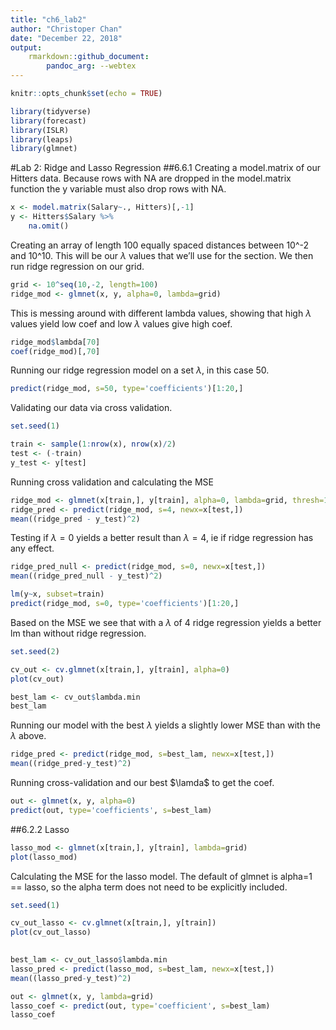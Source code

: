```yaml
---
title: "ch6_lab2"
author: "Christoper Chan"
date: "December 22, 2018"
output: 
    rmarkdown::github_document:
        pandoc_arg: --webtex
---
```


```r
knitr::opts_chunk$set(echo = TRUE)
```

```r
library(tidyverse)
library(forecast)
library(ISLR)
library(leaps)
library(glmnet)
```

#Lab 2: Ridge and Lasso Regression
##6.6.1
Creating a model.matrix of our Hitters data. Because rows with NA are dropped in the model.matrix function the y variable must also drop rows with NA.
```r
x <- model.matrix(Salary~., Hitters)[,-1]
y <- Hitters$Salary %>%
    na.omit()
```

Creating an array of length 100 equally spaced distances between 10^-2 and 10^10. This will be our $\lambda$ values that we'll use for the section. We then run ridge regression on our grid.
```r
grid <- 10^seq(10,-2, length=100)
ridge_mod <- glmnet(x, y, alpha=0, lambda=grid)
```

This is messing around with different lambda values, showing that high $\lambda$ values yield low coef and low $\lambda$ values give high coef.
```r
ridge_mod$lambda[70]
coef(ridge_mod)[,70]
```

Running our ridge regression model on a set $\lambda$, in this case 50.
```r
predict(ridge_mod, s=50, type='coefficients')[1:20,]
```

Validating our data via cross validation.
```r
set.seed(1)

train <- sample(1:nrow(x), nrow(x)/2)
test <- (-train)
y_test <- y[test]
```

Running cross validation and calculating the MSE
```r
ridge_mod <- glmnet(x[train,], y[train], alpha=0, lambda=grid, thresh=1e-12)
ridge_pred <- predict(ridge_mod, s=4, newx=x[test,])
mean((ridge_pred - y_test)^2)
```

Testing if $\lambda = 0$ yields a better result than $\lambda = 4$, ie if ridge regression has any effect. 
```r
ridge_pred_null <- predict(ridge_mod, s=0, newx=x[test,])
mean((ridge_pred_null - y_test)^2)

lm(y~x, subset=train)
predict(ridge_mod, s=0, type='coefficients')[1:20,]
```
Based on the MSE we see that with a $\lambda$ of 4 ridge regression yields a better lm than without ridge regression.


```r
set.seed(2)

cv_out <- cv.glmnet(x[train,], y[train], alpha=0)
plot(cv_out)

best_lam <- cv_out$lambda.min
best_lam
```

Running our model with the best $\lambda$ yields a slightly lower MSE than with the $\lambda$ above.
```r
ridge_pred <- predict(ridge_mod, s=best_lam, newx=x[test,])
mean((ridge_pred-y_test)^2)
```

Running cross-validation and our best $\lamda$ to get the coef.
```r
out <- glmnet(x, y, alpha=0)
predict(out, type='coefficients', s=best_lam)
```

##6.2.2 Lasso
```r
lasso_mod <- glmnet(x[train,], y[train], lambda=grid)
plot(lasso_mod)
```

Calculating the MSE for the lasso model. The default of glmnet is alpha=1 == lasso, so the alpha term does not need to be explicitly included.
```r
set.seed(1)

cv_out_lasso <- cv.glmnet(x[train,], y[train])
plot(cv_out_lasso)
    

best_lam <- cv_out_lasso$lambda.min
lasso_pred <- predict(lasso_mod, s=best_lam, newx=x[test,])
mean((lasso_pred-y_test)^2)
``` 

```r
out <- glmnet(x, y, lambda=grid)
lasso_coef <- predict(out, type='coefficient', s=best_lam)
lasso_coef
```

